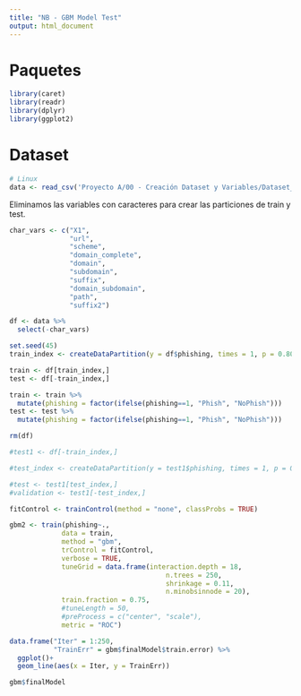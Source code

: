 ```yaml
---
title: "NB - GBM Model Test"
output: html_document
---
```


# Paquetes

```r
library(caret)
library(readr)
library(dplyr)
library(ggplot2)
```

# Dataset

```r
# Linux
data <- read_csv('Proyecto A/00 - Creación Dataset y Variables/Dataset_Modelos.csv')
```

Eliminamos las variables con caracteres para crear las particiones de train y test.

```r
char_vars <- c("X1", 
               "url", 
               "scheme", 
               "domain_complete", 
               "domain", 
               "subdomain", 
               "suffix", 
               "domain_subdomain", 
               "path", 
               "suffix2")

df <- data %>%
  select(-char_vars)
```


```r
set.seed(45)
train_index <- createDataPartition(y = df$phishing, times = 1, p = 0.80, list = FALSE)

train <- df[train_index,]
test <- df[-train_index,]

train <- train %>%
  mutate(phishing = factor(ifelse(phishing==1, "Phish", "NoPhish")))
test <- test %>%
  mutate(phishing = factor(ifelse(phishing==1, "Phish", "NoPhish")))

rm(df)

#test1 <- df[-train_index,]

#test_index <- createDataPartition(y = test1$phishing, times = 1, p = 0.5, list = FALSE)

#test <- test1[test_index,]
#validation <- test1[-test_index,]
```


```r
fitControl <- trainControl(method = "none", classProbs = TRUE)
```

```r
gbm2 <- train(phishing~., 
             data = train, 
             method = "gbm", 
             trControl = fitControl,
             verbose = TRUE,
             tuneGrid = data.frame(interaction.depth = 18,
                                       n.trees = 250,
                                       shrinkage = 0.11,
                                       n.minobsinnode = 20),
             train.fraction = 0.75,
             #tuneLength = 50,
             #preProcess = c("center", "scale"),
             metric = "ROC")
```

```r
data.frame("Iter" = 1:250,
           "TrainErr" = gbm$finalModel$train.error) %>%
  ggplot()+
  geom_line(aes(x = Iter, y = TrainErr))

gbm$finalModel
```
















